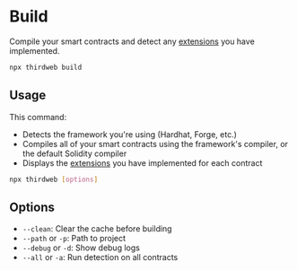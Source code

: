 # Build

Compile your smart contracts and detect any [extensions](/contracts/build/extensions) you have implemented.

```bash
npx thirdweb build
```

## Usage

This command:

- Detects the framework you're using (Hardhat, Forge, etc.)
- Compiles all of your smart contracts using the framework's compiler, or the default Solidity compiler
- Displays the [extensions](/contracts/build/extensions) you have implemented for each contract

```bash
npx thirdweb [options]
```

## Options

- `--clean`: Clear the cache before building
- `--path` or `-p`: Path to project
- `--debug` or `-d`: Show debug logs
- `--all` or `-a`: Run detection on all contracts
